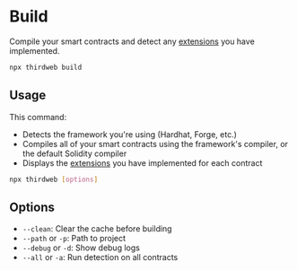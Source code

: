 # Build

Compile your smart contracts and detect any [extensions](/contracts/build/extensions) you have implemented.

```bash
npx thirdweb build
```

## Usage

This command:

- Detects the framework you're using (Hardhat, Forge, etc.)
- Compiles all of your smart contracts using the framework's compiler, or the default Solidity compiler
- Displays the [extensions](/contracts/build/extensions) you have implemented for each contract

```bash
npx thirdweb [options]
```

## Options

- `--clean`: Clear the cache before building
- `--path` or `-p`: Path to project
- `--debug` or `-d`: Show debug logs
- `--all` or `-a`: Run detection on all contracts
